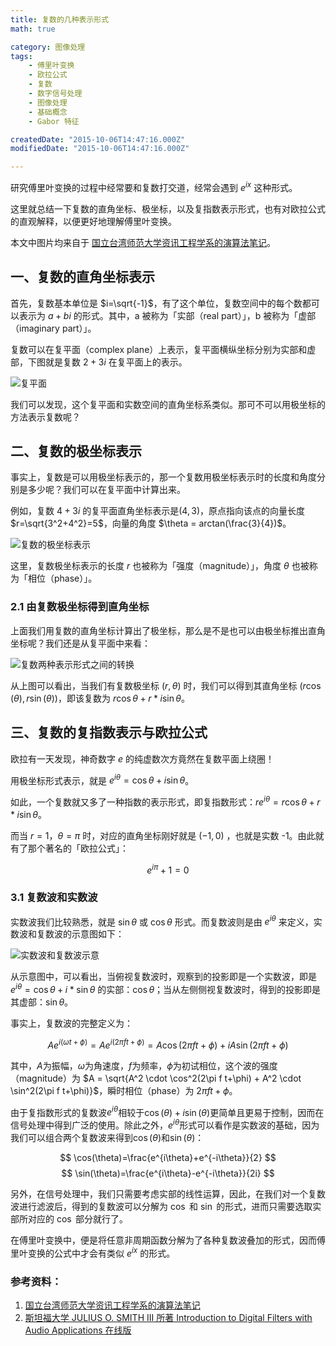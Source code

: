 ```yaml
---
title: 复数的几种表示形式
math: true

category: 图像处理
tags:
    - 傅里叶变换
    - 欧拉公式
    - 复数
    - 数字信号处理
    - 图像处理
    - 基础概念
    - Gabor 特征

createdDate: "2015-10-06T14:47:16.000Z"
modifiedDate: "2015-10-06T14:47:16.000Z"

---
```


研究傅里叶变换的过程中经常要和复数打交道，经常会遇到 $e^{ix}$ 这种形式。

这里就总结一下复数的直角坐标、极坐标，以及复指数表示形式，也有对欧拉公式的直观解释，以便更好地理解傅里叶变换。

本文中图片均来自于 [国立台湾师范大学资讯工程学系的演算法笔记](https://web.ntnu.edu.tw/~algo/Wave.html)。

## 一、复数的直角坐标表示

首先，复数基本单位是 $i=\sqrt{-1}$，有了这个单位，复数空间中的每个数都可以表示为 $a+bi$ 的形式。其中，a 被称为「实部（real part）」，b 被称为「虚部（imaginary part）」。

复数可以在复平面（complex plane）上表示，复平面横纵坐标分别为实部和虚部，下图就是复数 $2+3i$ 在复平面上的表示。

![复平面](https://blog.mengqi.life/images/complex/complex-plane.png)

我们可以发现，这个复平面和实数空间的直角坐标系类似。那可不可以用极坐标的方法表示复数呢？

## 二、复数的极坐标表示

事实上，复数是可以用极坐标表示的，那一个复数用极坐标表示时的长度和角度分别是多少呢？我们可以在复平面中计算出来。

例如，复数 $4+3i$ 的复平面直角坐标表示是$(4, 3)$，原点指向该点的向量长度 $r=\sqrt{3^2+4^2}=5$，向量的角度 $\theta = arctan(\frac{3}{4})$。

![复数的极坐标表示](https://blog.mengqi.life/images/complex/complex-polar-plane.png)

这里，复数极坐标表示的长度 $r$ 也被称为「强度（magnitude）」，角度 $\theta$ 也被称为「相位（phase）」。

### 2.1 由复数极坐标得到直角坐标

上面我们用复数的直角坐标计算出了极坐标，那么是不是也可以由极坐标推出直角坐标呢？我们还是从复平面中来看：

![复数两种表示形式之间的转换 ](https://blog.mengqi.life/images/complex/complex-polar-transform.png)

从上图可以看出，当我们有复数极坐标 $(r, \theta)$ 时，我们可以得到其直角坐标 $(r \cos(\theta), r \sin(\theta))$，即该复数为 $r\cos\theta + r*i\sin\theta$。

## 三、复数的复指数表示与欧拉公式
欧拉有一天发现，神奇数字 $e$ 的纯虚数次方竟然在复数平面上绕圈！

用极坐标形式表示，就是 $e^{i\theta}=\cos\theta+i\sin\theta$。

如此，一个复数就又多了一种指数的表示形式，即复指数形式：$r e^{i\theta} = r \cos\theta + r*i \sin\theta$。

而当 $r=1$，$\theta=\pi$ 时，对应的直角坐标刚好就是 $(-1, 0)$ ，也就是实数 -1。由此就有了那个著名的「欧拉公式」：

$$
e^{i\pi}+1=0
$$

### 3.1 复数波和实数波

实数波我们比较熟悉，就是 $\sin\theta$ 或 $\cos\theta$ 形式。而复数波则是由 $e^{i\theta}$ 来定义，实数波和复数波的示意图如下：

![实数波和复数波示意 ](https://blog.mengqi.life/images/complex/real-wave-complex-wave.png)

从示意图中，可以看出，当俯视复数波时，观察到的投影即是一个实数波，即是 $e^{i\theta}=\cos\theta + i* \sin\theta$ 的实部：$\cos\theta$；当从左侧侧视复数波时，得到的投影即是其虚部：$\sin\theta$。

事实上，复数波的完整定义为：

$$
Ae^{i(\omega t+\phi)} = Ae^{i(2\pi f t+\phi)} = A\cos(2\pi f t+\phi) + iA\sin(2\pi f t+\phi) 
$$

其中，$A$为振幅，$\omega$为角速度，$f$为频率，$\phi$为初试相位，这个波的强度（magnitude）为 $A = \sqrt{A^2 \cdot \cos^2(2\pi f t+\phi) + A^2 \cdot \sin^2(2\pi f t+\phi)}$，瞬时相位（phase）为 $2\pi f t + \phi$。

由于复指数形式的复数波$e^{i\theta}$相较于$\cos(\theta)+i\sin(\theta)$更简单且更易于控制，因而在信号处理中得到广泛的使用。除此之外，$e^{i\theta}$形式可以看作是实数波的基础，因为我们可以组合两个复数波来得到$\cos(\theta)$和$\sin(\theta)$：

$$
\cos(\theta)=\frac{e^{i\theta}+e^{-i\theta}}{2}
$$
$$
\sin(\theta)=\frac{e^{i\theta}-e^{-i\theta}}{2i}
$$
   
另外，在信号处理中，我们只需要考虑实部的线性运算，因此，在我们对一个复数波进行滤波后，得到的复数波可以分解为 $\cos$ 和 $\sin$ 的形式，进而只需要选取实部所对应的 $\cos$ 部分就行了。

在傅里叶变换中，便是将任意非周期函数分解为了各种复数波叠加的形式，因而傅里叶变换的公式中才会有类似 $e^{ix}$ 的形式。

### 参考资料：
1. [国立台湾师范大学资讯工程学系的演算法笔记](https://web.ntnu.edu.tw/~algo/Wave.html)
2. [斯坦福大学 JULIUS O. SMITH III 所著 Introduction to Digital Filters with Audio Applications 在线版](https://ccrma.stanford.edu/~jos/fp/Complex_Sinusoids.html)
